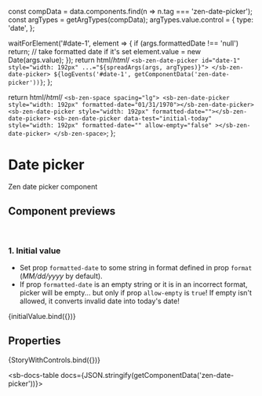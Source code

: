 
const compData = data.components.find(n => n.tag === 'zen-date-picker');
const argTypes = getArgTypes(compData);
argTypes.value.control = {
  type: 'date',
};

<Meta title="Forms/Date picker" component="zen-date-picker" argTypes={argTypes} />

  waitForElement('#date-1', element => {
    if (args.formattedDate !== 'null') return; // take formatted date if it's set
    element.value = new Date(args.value);
  });
  return html/*html*/ `
    <sb-zen-date-picker id="date-1" style="width: 192px" ...="${spreadArgs(args, argTypes)}"> </sb-zen-date-picker>
    ${logEvents('#date-1', getComponentData('zen-date-picker'))}
  `;
};

  return html/*html*/ `
    <sb-zen-space spacing="lg">
      <sb-zen-date-picker style="width: 192px" formatted-date="01/31/1970"></sb-zen-date-picker>
      <sb-zen-date-picker style="width: 192px" formatted-date=""></sb-zen-date-picker>
      <sb-zen-date-picker
        data-test="initial-today"
        style="width: 192px"
        formatted-date=""
        allow-empty="false"
      ></sb-zen-date-picker>
    </sb-zen-space>
  `;
};

# Date picker

Zen date picker component

## Component previews

<br />

### 1. Initial value

- Set prop `formatted-date` to some string in format defined in prop `format` (_MM/dd/yyyy_ by default).
- If prop `formatted-date` is an empty string or it is in an incorrect format, picker will be empty... but only if prop `allow-empty` is `true`! If empty isn't allowed, it converts invalid date into today's date!

<Canvas>
  <Story name="initial">{initialValue.bind({})}</Story>
</Canvas>

## Properties

<Canvas>
  <Story
    name="default"
    args={{
      ...getDefaultArgs(argTypes),
      value: new Date().getTime(),
    }}
  >
    {StoryWithControls.bind({})}
  </Story>
</Canvas>

<ArgsTable story="default" />

<sb-docs-table docs={JSON.stringify(getComponentData('zen-date-picker'))}></sb-docs-table>
